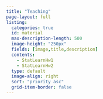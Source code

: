 ```yaml
---
title: "Teaching"
page-layout: full
listing:
  categories: true
  id: material
  max-description-length: 500
  image-height: "250px"	
  fields: [image,title,description]
  contents: 
    - StatLearnHw1
    - StatLearnHw2
  type: default
  image-align: right
  sort: "priority asc"
  grid-item-border: false
---
```



:::{#teaching}
:::